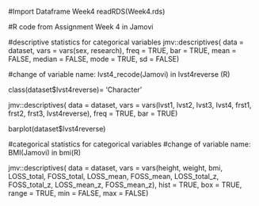 #Import Dataframe Week4
readRDS(Week4.rds)

#R code from Assignment Week 4 in Jamovi

#descriptive statistics for categorical variables
jmv::descriptives(
  data = dataset,
  vars = vars(sex, research),
  freq = TRUE,
  bar = TRUE,
  mean = FALSE,
  median = FALSE,
  mode = TRUE,
  sd = FALSE)

#change of variable name: lvst4_recode(Jamovi) in lvst4reverse (R)


class(dataset$lvst4reverse)= 'Character'

jmv::descriptives(
  data = dataset,
  vars = vars(lvst1, lvst2, lvst3, lvst4, frst1, frst2, frst3, lvst4reverse), 
  freq = TRUE,
  bar = TRUE)

barplot(dataset$lvst4reverse)

#categorical statistics for categorical variables
#change of variable name: BMI(Jamovi) in bmi(R)


jmv::descriptives(
  data = dataset,
  vars = vars(height, weight, bmi, LOSS_total, FOSS_total, LOSS_mean, FOSS_mean, LOSS_total_z, FOSS_total_z, LOSS_mean_z, FOSS_mean_z),
  hist = TRUE,
  box = TRUE,
  range = TRUE,
  min = FALSE,
  max = FALSE)
